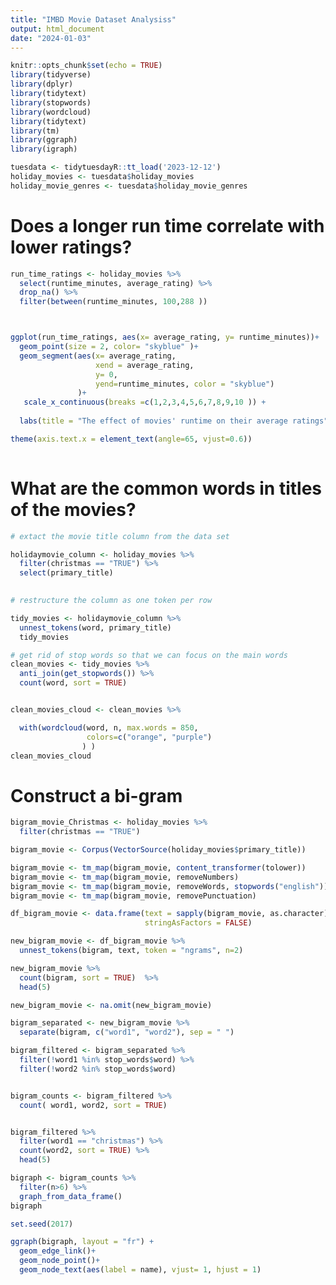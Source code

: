 ```yaml
---
title: "IMBD Movie Dataset Analysiss"
output: html_document
date: "2024-01-03"
---
```


```r
knitr::opts_chunk$set(echo = TRUE)
library(tidyverse)
library(dplyr)
library(tidytext)
library(stopwords)
library(wordcloud)
library(tidytext)
library(tm)
library(ggraph)
library(igraph)
```

```r
tuesdata <- tidytuesdayR::tt_load('2023-12-12')
holiday_movies <- tuesdata$holiday_movies
holiday_movie_genres <- tuesdata$holiday_movie_genres
```

# Does a longer run time correlate with lower ratings?

```r

run_time_ratings <- holiday_movies %>%
  select(runtime_minutes, average_rating) %>%
  drop_na() %>%
  filter(between(runtime_minutes, 100,288 ))



ggplot(run_time_ratings, aes(x= average_rating, y= runtime_minutes))+
  geom_point(size = 2, color= "skyblue" )+
  geom_segment(aes(x= average_rating,
                   xend = average_rating,
                   y= 0,
                   yend=runtime_minutes, color = "skyblue")
               )+ 
   scale_x_continuous(breaks =c(1,2,3,4,5,6,7,8,9,10 )) +
  
  labs(title = "The effect of movies' runtime on their average ratings")

theme(axis.text.x = element_text(angle=65, vjust=0.6))
  


```


# What are the common words in titles of the movies?

```r
# extact the movie title column from the data set 

holidaymovie_column <- holiday_movies %>%
  filter(christmas == "TRUE") %>%
  select(primary_title) 
  

# restructure the column as one token per row

tidy_movies <- holidaymovie_column %>%
  unnest_tokens(word, primary_title)
  tidy_movies
```



```r
# get rid of stop words so that we can focus on the main words 
clean_movies <- tidy_movies %>%
  anti_join(get_stopwords()) %>%
  count(word, sort = TRUE)



```

```r
clean_movies_cloud <- clean_movies %>%

  with(wordcloud(word, n, max.words = 850,
                 colors=c("orange", "purple")
                ) )
clean_movies_cloud
```

# Construct a bi-gram 

```r


bigram_movie_Christmas <- holiday_movies %>%
  filter(christmas == "TRUE")

bigram_movie <- Corpus(VectorSource(holiday_movies$primary_title))

bigram_movie <- tm_map(bigram_movie, content_transformer(tolower))
bigram_movie <- tm_map(bigram_movie, removeNumbers)
bigram_movie <- tm_map(bigram_movie, removeWords, stopwords("english"))
bigram_movie <- tm_map(bigram_movie, removePunctuation)

df_bigram_movie <- data.frame(text = sapply(bigram_movie, as.character),
                              stringAsFactors = FALSE)

new_bigram_movie <- df_bigram_movie %>%
  unnest_tokens(bigram, text, token = "ngrams", n=2)

new_bigram_movie %>%
  count(bigram, sort = TRUE)  %>%
  head(5)

new_bigram_movie <- na.omit(new_bigram_movie)

bigram_separated <- new_bigram_movie %>%
  separate(bigram, c("word1", "word2"), sep = " ")

bigram_filtered <- bigram_separated %>%
  filter(!word1 %in% stop_words$word) %>%
  filter(!word2 %in% stop_words$word)


bigram_counts <- bigram_filtered %>%
  count( word1, word2, sort = TRUE)


bigram_filtered %>%
  filter(word1 == "christmas") %>%
  count(word2, sort = TRUE) %>%
  head(5)

bigraph <- bigram_counts %>%
  filter(n>6) %>%
  graph_from_data_frame()
bigraph

set.seed(2017)

ggraph(bigraph, layout = "fr") +
  geom_edge_link()+
  geom_node_point()+
  geom_node_text(aes(label = name), vjust= 1, hjust = 1)





```

